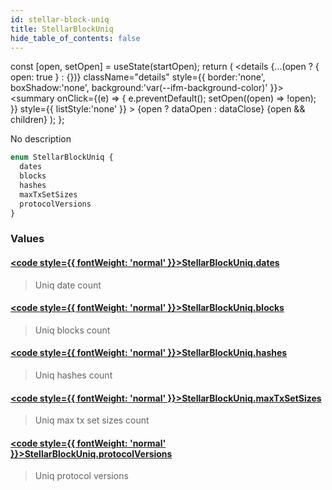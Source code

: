 ```yaml
---
id: stellar-block-uniq
title: StellarBlockUniq
hide_table_of_contents: false
---
```







  const [open, setOpen] = useState(startOpen);
  return (
    <details {...(open ? { open: true } : {})} className="details" style={{ border:'none', boxShadow:'none', background:'var(--ifm-background-color)' }}>
      <summary
        onClick={(e) => {
          e.preventDefault();
          setOpen((open) => !open);
        }}
        style={{ listStyle:'none' }}
      >
      {open ? dataOpen : dataClose}
      </summary>
      {open && children}
    </details>
  );
};








No description


```graphql
enum StellarBlockUniq {
  dates
  blocks
  hashes
  maxTxSetSizes
  protocolVersions
}
```




### Values

#### [<code style={{ fontWeight: 'normal' }}>StellarBlockUniq.<b>dates</b></code>](#)  
> 
> 
> Uniq date count
> 

#### [<code style={{ fontWeight: 'normal' }}>StellarBlockUniq.<b>blocks</b></code>](#)  
> 
> 
> Uniq blocks count
> 

#### [<code style={{ fontWeight: 'normal' }}>StellarBlockUniq.<b>hashes</b></code>](#)  
> 
> 
> Uniq hashes count
> 

#### [<code style={{ fontWeight: 'normal' }}>StellarBlockUniq.<b>maxTxSetSizes</b></code>](#)  
> 
> 
> Uniq max tx set sizes count
> 

#### [<code style={{ fontWeight: 'normal' }}>StellarBlockUniq.<b>protocolVersions</b></code>](#)  
> 
> 
> Uniq protocol versions
> 



